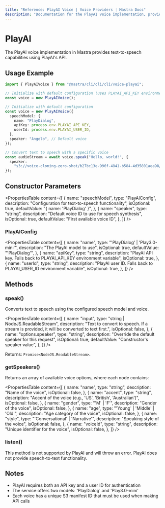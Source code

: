 ```yaml
---
title: "Reference: PlayAI Voice | Voice Providers | Mastra Docs"
description: "Documentation for the PlayAI voice implementation, providing text-to-speech capabilities."
---
```


# PlayAI

The PlayAI voice implementation in Mastra provides text-to-speech capabilities using PlayAI's API.

## Usage Example

```typescript
import { PlayAIVoice } from "@mastra/cli/cli/cli/voice-playai";

// Initialize with default configuration (uses PLAYAI_API_KEY environment variable and PLAYAI_USER_ID environment variable)
const voice = new PlayAIVoice();

// Initialize with default configuration
const voice = new PlayAIVoice({
  speechModel: {
    name: "PlayDialog",
    apiKey: process.env.PLAYAI_API_KEY,
    userId: process.env.PLAYAI_USER_ID,
  },
  speaker: "Angelo", // Default voice
});

// Convert text to speech with a specific voice
const audioStream = await voice.speak("Hello, world!", {
  speaker:
    "s3://voice-cloning-zero-shot/b27bc13e-996f-4841-b584-4d35801aea98/original/manifest.json", // Dexter voice
});
```

## Constructor Parameters

<PropertiesTable
  content={[
    {
      name: "speechModel",
      type: "PlayAIConfig",
      description: "Configuration for text-to-speech functionality",
      isOptional: true,
      defaultValue: "{ name: 'PlayDialog' }",
    },
    {
      name: "speaker",
      type: "string",
      description: "Default voice ID to use for speech synthesis",
      isOptional: true,
      defaultValue: "First available voice ID",
    },
  ]}
/>

### PlayAIConfig

<PropertiesTable
  content={[
    {
      name: "name",
      type: "'PlayDialog' | 'Play3.0-mini'",
      description: "The PlayAI model to use",
      isOptional: true,
      defaultValue: "'PlayDialog'",
    },
    {
      name: "apiKey",
      type: "string",
      description:
        "PlayAI API key. Falls back to PLAYAI_API_KEY environment variable",
      isOptional: true,
    },
    {
      name: "userId",
      type: "string",
      description:
        "PlayAI user ID. Falls back to PLAYAI_USER_ID environment variable",
      isOptional: true,
    },
  ]}
/>

## Methods

### speak()

Converts text to speech using the configured speech model and voice.

<PropertiesTable
  content={[
    {
      name: "input",
      type: "string | NodeJS.ReadableStream",
      description:
        "Text to convert to speech. If a stream is provided, it will be converted to text first.",
      isOptional: false,
    },
    {
      name: "options.speaker",
      type: "string",
      description: "Override the default speaker for this request",
      isOptional: true,
      defaultValue: "Constructor's speaker value",
    },
  ]}
/>

Returns: `Promise<NodeJS.ReadableStream>`.

### getSpeakers()

Returns an array of available voice options, where each node contains:

<PropertiesTable
  content={[
    {
      name: "name",
      type: "string",
      description: "Name of the voice",
      isOptional: false,
    },
    {
      name: "accent",
      type: "string",
      description: "Accent of the voice (e.g., 'US', 'British', 'Australian')",
      isOptional: false,
    },
    {
      name: "gender",
      type: "'M' | 'F'",
      description: "Gender of the voice",
      isOptional: false,
    },
    {
      name: "age",
      type: "'Young' | 'Middle' | 'Old'",
      description: "Age category of the voice",
      isOptional: false,
    },
    {
      name: "style",
      type: "'Conversational' | 'Narrative'",
      description: "Speaking style of the voice",
      isOptional: false,
    },
    {
      name: "voiceId",
      type: "string",
      description: "Unique identifier for the voice",
      isOptional: false,
    },
  ]}
/>
### listen()

This method is not supported by PlayAI and will throw an error. PlayAI does not provide speech-to-text functionality.

## Notes

- PlayAI requires both an API key and a user ID for authentication
- The service offers two models: 'PlayDialog' and 'Play3.0-mini'
- Each voice has a unique S3 manifest ID that must be used when making API calls
